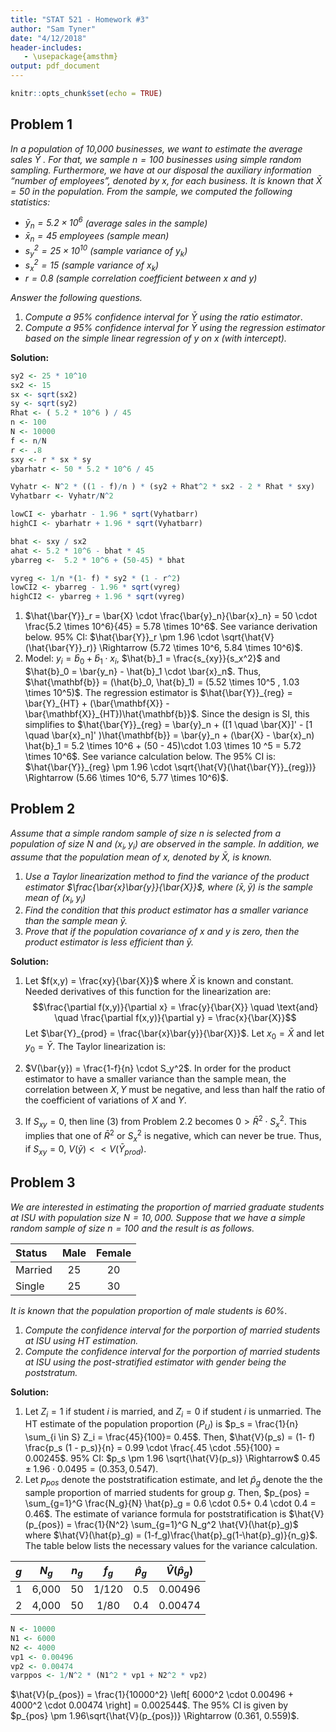 ```yaml
---
title: "STAT 521 - Homework #3"
author: "Sam Tyner"
date: "4/12/2018"
header-includes:
   - \usepackage{amsthm}
output: pdf_document
---
```


```r
knitr::opts_chunk$set(echo = TRUE)
```

## Problem 1

*In a population of 10,000 businesses, we want to estimate the average sales $\bar{Y}$ . For that, we sample $n = 100$ businesses using simple random sampling. Furthermore, we have at our disposal the auxiliary information "number of employees", denoted by $x$, for each business. It is known that $\bar{X} = 50$ in the population. From the sample, we computed the following statistics:*

- *$\bar{y}_n = 5.2 \times 10^6$ (average sales in the sample)*
- *$\bar{x}_n = 45$ employees (sample mean)*
- *$s^2_y = 25 \times 10^{10}$ (sample variance of $y_k$)*
- *$s^2_x = 15$ (sample variance of $x_k$)*
- *$r = 0.8$ (sample correlation coefficient between $x$ and $y$)*

*Answer the following questions.*

1. *Compute a 95% confidence interval for $\bar{Y}$ using the ratio estimator*.
2. *Compute a 95% confidence interval for $\bar{Y}$ using the regression estimator based on the simple linear regression of $y$ on $x$ (with intercept).*

**Solution:**
```r
sy2 <- 25 * 10^10
sx2 <- 15 
sx <- sqrt(sx2)
sy <- sqrt(sy2)
Rhat <- ( 5.2 * 10^6 ) / 45
n <- 100
N <- 10000
f <- n/N
r <- .8 
sxy <- r * sx * sy
ybarhatr <- 50 * 5.2 * 10^6 / 45

Vyhatr <- N^2 * ((1 - f)/n ) * (sy2 + Rhat^2 * sx2 - 2 * Rhat * sxy)
Vyhatbarr <- Vyhatr/N^2

lowCI <- ybarhatr - 1.96 * sqrt(Vyhatbarr)
highCI <- ybarhatr + 1.96 * sqrt(Vyhatbarr)

bhat <- sxy / sx2
ahat <- 5.2 * 10^6 - bhat * 45
ybarreg <-  5.2 * 10^6 + (50-45) * bhat

vyreg <- 1/n *(1- f) * sy2 * (1 - r^2)
lowCI2 <- ybarreg - 1.96 * sqrt(vyreg)
highCI2 <- ybarreg + 1.96 * sqrt(vyreg)

```


1. $\hat{\bar{Y}}_r = \bar{X} \cdot \frac{\bar{y}_n}{\bar{x}_n} = 50 \cdot \frac{5.2 \times 10^6}{45} = 5.78 \times 10^6$. See variance derivation below. 95% CI: $\hat{\bar{Y}}_r \pm 1.96 \cdot \sqrt{\hat{V}(\hat{\bar{Y}}_r)} \Rightarrow (5.72 \times 10^6, 5.84 \times 10^6)$.   
\begin{align*}
\hat{V}(\hat{\bar{Y}}_r) & = \frac{1}{N^2} \hat{V}(\hat{Y}_r)  \\
  & = \frac{1}{n} - \frac{1}{N} \left[s^2_y + \hat{R}^2 \cdot s^2_x - 2\hat{R} s_{xy} \right] \\
  & = \left(\frac{1}{100} - \frac{1}{10000} \right) \left[25 \times 10^{10} + \left(\frac{5.2 \times 10^6}{45}\right)^2 \cdot 15 - 2 \cdot \frac{5.2 \times 10^6}{45} \cdot .8 \cdot \sqrt{25 \times 10^{10}} \cdot \sqrt{15} \right] \\ 
  & = 0.0099 \cdot 92260502514 \\ 
  & = 9.13 \times 10^8
\end{align*}
2. Model: $y_i = \hat{b}_0 + \hat{b}_1\cdot x_i$, $\hat{b}_1 = \frac{s_{xy}}{s_x^2}$ and $\hat{b}_0 = \bar{y_n} - \hat{b}_1 \cdot \bar{x}_n$. Thus, $\hat{\mathbf{b}} = (\hat{b}_0, \hat{b}_1) = (5.52 \times 10^5 , 1.03 \times 10^5)$. The regression estimator is $\hat{\bar{Y}}_{reg} = \bar{Y}_{HT} + (\bar{\mathbf{X}} - \bar{\mathbf{X}}_{HT})\hat{\mathbf{b}}$. Since the design is SI, this simplifies to $\hat{\bar{Y}}_{reg} = \bar{y}_n + ([1 \quad \bar{X}]' - [1 \quad \bar{x}_n]' )\hat{\mathbf{b}} = \bar{y}_n  + (\bar{X} - \bar{x}_n) \hat{b}_1 = 5.2 \times 10^6 + (50 - 45)\cdot 1.03 \times 10 ^5 = 5.72 \times 10^6$. See variance calculation below. The 95% CI is: $\hat{\bar{Y}}_{reg} \pm 1.96 \cdot \sqrt{\hat{V}(\hat{\bar{Y}}_{reg})} \Rightarrow (5.66 \times 10^6, 5.77 \times 10^6)$.
\begin{align*}
\hat{V}(\hat{\bar{Y}}_{reg}) & \approx \frac{1}{n}(1 - f) \cdot s_e^2 \\
  & = \frac{1}{n}(1 - f) \cdot s_y^2 (1-r^2) \\
  & = 0.0099 \cdot 25 \times 10^{10} \cdot (1- 0.8^2) \\
  & = 8.91 \times 10^8
\end{align*}

## Problem 2

*Assume that a simple random sample of size $n$ is selected from a population of size $N$ and $(x_i,y_i)$ are observed in the sample. In addition, we assume that the population mean of $x$, denoted by $\bar{X}$, is known.*

1. *Use a Taylor linearization method to find the variance of the product estimator $\frac{\bar{x}\bar{y}}{\bar{X}}$, where $(\bar{x},\bar{y})$ is the sample mean of $(x_i,y_i)$*
2. *Find the condition that this product estimator has a smaller variance than the sample mean $\bar{y}$.*
3. *Prove that if the population covariance of $x$ and $y$ is zero, then the product estimator is less efficient than $\bar{y}$.*

**Solution:**

1. Let $f(x,y) = \frac{xy}{\bar{X}}$ where $\bar{X}$ is known and constant. Needed derivatives of this function for the linearization are:
$$\frac{\partial f(x,y)}{\partial x} = \frac{y}{\bar{X}} \quad \text{and} \quad \frac{\partial f(x,y)}{\partial y} = \frac{x}{\bar{X}}$$ 
Let $\bar{Y}_{prod} = \frac{\bar{x}\bar{y}}{\bar{X}}$. Let $x_0 = \bar{X}$ and let $y_0 = \bar{Y}$. The Taylor linearization is: 
\begin{align*}
\bar{Y}_{prod} & \approx f(x_0, y_0) + (x-x_0)  \cdot \left. \frac{\partial f(x,y)}{\partial x}\right|_{x = x_0, y = y_0} + (y - y_0) \cdot \left. \frac{\partial f(x,y)}{\partial y}\right|_{x = x_0, y = y_0} \\
 & = \frac{\bar{X}\bar{Y}}{\bar{X}} + \frac{\bar{Y}}{\bar{X}}(x-\bar{X}) +  \frac{\bar{X}}{\bar{X}} (y- \bar{Y}) \\ 
 & = \bar{Y} + \bar{R} (\bar{x}_n - \bar{X}) + (\bar{y}_n - \bar{Y}) \quad \textit{(substitute $\bar{x}_n, \bar{y}_n$ for $x,y$)} \\
\text{Thus the variance is:} \quad V(\bar{Y}_{prod}) & \approx Var(\bar{Y} + \bar{R} (\bar{x}_n - \bar{X}) + (\bar{y}_n - \bar{Y})) \\
& = V(\bar{R}\bar{x}_n + \bar{y}_n) \\ 
& = \bar{R}^2 \cdot V(\bar{x}_n) + V(\bar{y}_n) + 2\bar{R}\cdot Cov(\bar{x}_n, \bar{y}_n) \\ 
& = \frac{1-f}{n} \cdot (\bar{R}^2\cdot S_x^2 + S_y^2 + 2 \bar{R} S_{xy}) 
\end{align*}

2. $V(\bar{y}) = \frac{1-f}{n} \cdot S_y^2$. 
\begin{align}
V(\bar{y}) & > V(\bar{Y}_{prod}) \\
\Rightarrow  \frac{1-f}{n} \cdot S_y^2 & > \frac{1-f}{n} \cdot (\bar{R}^2\cdot S_x^2 + S_y^2 + 2 \bar{R} S_{xy}) \\ 
\Rightarrow 0 & > \bar{R}^2\cdot S_x^2 + 2 \bar{R} S_{xy} \\ 
\Rightarrow S_{xy} & < -\frac{1}{2} \cdot S_x^2 \bar{R} \quad \textit{(Assuming $\bar{R} > 0$)} \\ 
\Rightarrow \rho & < -\frac{1}{2} \cdot \frac{\bar{Y}}{\bar{X}} \frac{S_x}{S_y}  \quad \textit{(where $\rho$ is the correlation between $X, Y$)}\\ 
\Rightarrow \rho & < -\frac{1}{2} \cdot \frac{cv(x)}{cv(y)} \quad \textit{where  $cv$ is the coefficient of variation}
\end{align}
In order for the product estimator to have a smaller variance than the sample mean, the correlation between $X,Y$ must be negative, and less than half the ratio of the coefficient of variations of $X$ and $Y$.

3. If $S_{xy} = 0$, then line (3) from Problem 2.2 becomes $0 > \bar{R}^2\cdot S_x^2$. This implies that one of $\bar{R}^2$ or $S_x^2$ is negative, which can never be true. Thus, if $S_{xy} = 0$, $V(\bar{y})  << V(\bar{Y}_{prod})$. 


## Problem 3

*We are interested in estimating the proportion of married graduate students at ISU with population size $N = 10,000$. Suppose that we have a simple random sample of size $n = 100$ and the result is as follows.*

|Status | Male | Female |
|:------|:----:|:------:|
|Married | 25 | 20 |
|Single | 25 | 30 |

*It is known that the population proportion of male students is 60%*. 

1. *Compute the confidence interval for the porportion of married students at ISU using HT estimation.*
2. *Compute the confidence interval for the porportion of married students at ISU using the post-stratified estimator with gender being the poststratum.*

**Solution:**

1. Let $Z_i = 1$ if student $i$ is married, and $Z_i =0$ if student $i$ is unmarried. The HT estimate of the population proportion ($P_U$) is $p_s = \frac{1}{n} \sum_{i \in S} Z_i = \frac{45}{100}= 0.45$. Then, $\hat{V}(p_s) = (1- f) \frac{p_s (1 - p_s)}{n} = 0.99 \cdot \frac{.45 \cdot .55}{100} = 0.00245$. 95% CI: $p_s \pm 1.96 \sqrt{\hat{V}(p_s)} \Rightarrow$ $0.45 \pm 1.96 \cdot 0.0495 = (0.353,0.547)$. 
2. Let $p_{pos}$ denote the poststratification estimate, and let $\hat{p}_g$ denote the the sample proportion of married students for group $g$. Then, $p_{pos} = \sum_{g=1}^G \frac{N_g}{N} \hat{p}_g = 0.6 \cdot 0.5+ 0.4 \cdot 0.4 = 0.46$. 
The estimate of variance formula for poststratification is $\hat{V}(p_{pos}) = \frac{1}{N^2} \sum_{g=1}^G N_g^2 \hat{V}(\hat{p}_g)$ where $\hat{V}(\hat{p}_g) = (1-f_g)\frac{\hat{p}_g(1-\hat{p}_g)}{n_g}$. The table below lists the necessary values for the variance calculation. 

| $g$ | $N_g$ | $n_g$ | $f_g$ | $\hat{p}_g$ | $\hat{V}(\hat{p}_{g})$ |
|:----|:-----:|:-----:|:-----:|:-----------:|:----------------------:|
| 1   | 6,000 | 50    | 1/120 | 0.5         | 0.00496 |
| 2   | 4,000 | 50    | 1/80  | 0.4         | 0.00474 |

```r
N <- 10000
N1 <- 6000
N2 <- 4000
vp1 <- 0.00496
vp2 <- 0.00474
varppos <- 1/N^2 * (N1^2 * vp1 + N2^2 * vp2)
```
$\hat{V}(p_{pos}) = \frac{1}{10000^2} \left[ 6000^2 \cdot 0.00496 +  4000^2 \cdot 0.00474 \right] = 0.002544$. The 95% CI is given by $p_{pos} \pm 1.96\sqrt{\hat{V}(p_{pos})} \Rightarrow (0.361, 0.559)$. 